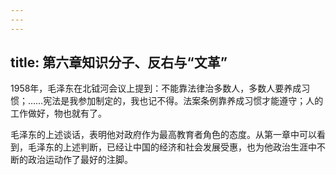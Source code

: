 ```yaml
---
---
---
```

title: 第六章知识分子、反右与“文革”
---



1958年，毛泽东在北钺河会议上提到：不能靠法律治多数人，多数人要养成习惯；……宪法是我参加制定的，我也记不得。法案条例靠养成习惯才能遵守；人的工作做好，物也就有了。

毛泽东的上述谈话，表明他对政府作为最高教育者角色的态度。从第一章中可以看到，毛泽东的上述判断，已经让中国的经济和社会发展受惠，也为他政治生涯中不断的政治运动作了最好的注脚。